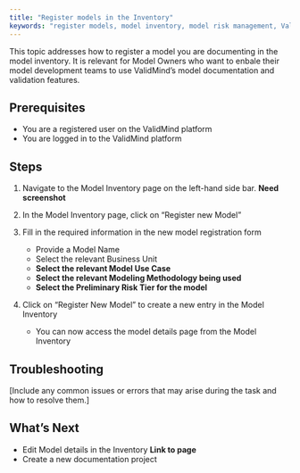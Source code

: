 ```yaml
---
title: "Register models in the Inventory"
keywords: "register models, model inventory, model risk management, ValidMind"
---
```


This topic addresses how to register a model you are documenting in the model inventory. It is relevant for Model Owners who want to enbale their model development teams to use ValidMind's model documentation and validation features.  

## Prerequisites

* You are a registered user on the ValidMind platform
* You are logged in to the ValidMind platform

## Steps

1. Navigate to the Model Inventory page on the left-hand side bar. **Need screenshot**
   
2. In the Model Inventory page, click on "Register new Model" 
   
3. Fill in the required information in the new model registration form
   - Provide a Model Name
   - Select the relevant Business Unit
   - **Select the relevant Model Use Case**
   - **Select the relevant Modeling Methodology being used**
   - **Select the Preliminary Risk Tier for the model**
   
4. Click on "Register New Model" to create a new entry in the Model Inventory
   - You can now access the model details page from the Model Inventory

## Troubleshooting

[Include any common issues or errors that may arise during the task and how to resolve them.]

## What's Next

* Edit Model details in the Inventory **Link to page**
* Create a new documentation project
